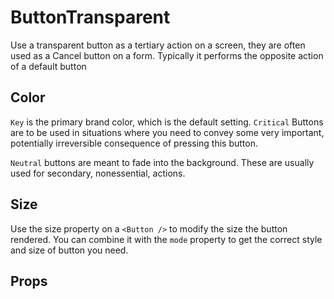 
<Meta component={ButtonTransparent} title="Docs/ButtonTransparent" />

# ButtonTransparent

Use a transparent button as a tertiary action on a screen, they are often used as a Cancel button on a form. Typically it performs the opposite action of a default button

<Editor code={storyBasic} />

## Color

`Key` is the primary brand color, which is the default setting.
`Critical` Buttons are to be used in situations where you need to convey some very important, potentially irreversible consequence of pressing this button.

<Editor code={storyCritical} />

`Neutral` buttons are meant to fade into the background. These are usually used for secondary, nonessential, actions.

<Editor code={storyNeutral} />

## Size

Use the size property on a `<Button />` to modify the size the button rendered. You can combine it with the `mode` property to get the correct style and size of button you need.

<Editor code={storyXSmall} />
<Editor code={storySmall} />
<Editor code={storyMedium} />
<Editor code={storyLarge} />

## Props

<ArgsTable of={ButtonTransparent} exclude={excludedProps} />
